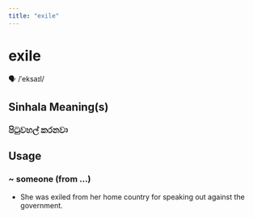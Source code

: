 ```yaml
---
title: "exile"
---
```


# exile

🗣️ /ˈeksaɪl/

## Sinhala Meaning(s)

### පිටුවහල් කරනවා

## Usage

### ~ someone (from …)

- She was exiled from her home country for speaking out against the government.

